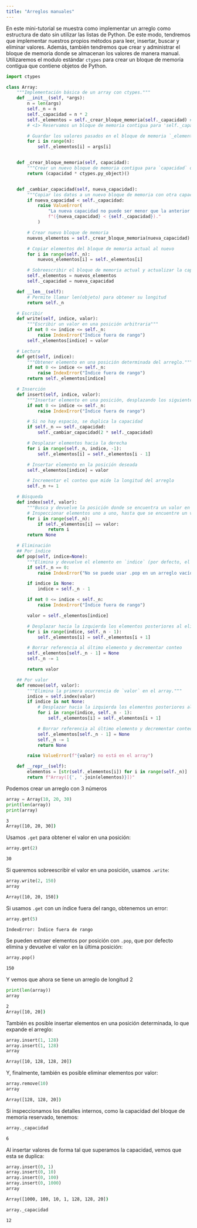 ```yaml
---
title: "Arreglos manuales"
---
```


En este mini-tutorial se muestra como implementar un arreglo como estructura de dato sin utilizar
las listas de Python. De este modo, tendremos que implementar nuestros propios métodos para
leer, insertar, buscar y eliminar valores. Además, también tendremos que crear y administrar el
bloque de memoria donde se almacenan los valores de manera manual.
Utilizaremos el modulo estándar `ctypes` para crear un bloque de memoria contigua que contiene
objetos de Python.

```python
import ctypes

class Array:
    """Implementación básica de un array con ctypes."""
    def __init__(self, *args):
        n = len(args)
        self._n = n
        self._capacidad = n * 2
        self._elementos = self._crear_bloque_memoria(self._capacidad) # <1>
        # <1> Reservamos un bloque de memoria contigua para 'self._capacidad' elementos

        # Guardar los valores pasados en el bloque de memoria `_elementos`
        for i in range(n):
            self._elementos[i] = args[i]


    def _crear_bloque_memoria(self, capacidad):
        """Crear un nuevo bloque de memoria contigua para `capacidad` objetos."""
        return (capacidad * ctypes.py_object)()


    def _cambiar_capacidad(self, nueva_capacidad):
        """Copiar los datos a un nuevo bloque de memoria con otra capacidad (mayor)."""
        if nueva_capacidad < self._capacidad:
            raise ValueError(
                "La nueva capacidad no puede ser menor que la anterior "
                f"({nueva_capacidad} < {self._capacidad})."
            )

        # Crear nuevo bloque de memoria
        nuevos_elementos = self._crear_bloque_memoria(nueva_capacidad)

        # Copiar elementos del bloque de memoria actual al nuevo
        for i in range(self._n):
            nuevos_elementos[i] = self._elementos[i]

        # Sobreescribir el bloque de memoria actual y actualizar la capacidad
        self._elementos = nuevos_elementos
        self._capacidad = nueva_capacidad

    def __len__(self):
        # Permite llamar len(objeto) para obtener su longitud
        return self._n

    # Escribir
    def write(self, indice, valor):
        """Escribir un valor en una posición arbitraria"""
        if not 0 <= indice <= self._n:
            raise IndexError("Índice fuera de rango")
        self._elementos[indice] = valor

    # Lectura
    def get(self, indice):
        """Obtener elemento en una posición determinada del arreglo."""
        if not 0 <= indice <= self._n:
            raise IndexError("Índice fuera de rango")
        return self._elementos[indice]

    # Inserción
    def insert(self, indice, valor):
        """Insertar elemento en una posición, desplazando los siguientes."""
        if not 0 <= indice <= self._n:
            raise IndexError("Índice fuera de rango")

        # Si no hay espacio, se duplica la capacidad
        if self._n == self._capacidad:
            self._cambiar_capacidad(2 * self._capacidad)

        # Desplazar elementos hacia la derecha
        for i in range(self._n, indice, -1):
            self._elementos[i] = self._elementos[i - 1]

        # Insertar elemento en la posición deseada
        self._elementos[indice] = valor

        # Incrementar el conteo que mide la longitud del arreglo
        self._n += 1

    # Búsqueda
    def index(self, valor):
        """Busca y devuelve la posición donde se encuentra un valor en el array."""
        # Inspeccionar elementos uno a uno, hasta que se encuentre un valor igual a `valor`.
        for i in range(self._n):
            if self._elementos[i] == valor:
                return i
        return None

    # Eliminación
    ## Por índice
    def pop(self, indice=None):
        """Elimina y devuelve el elemento en `indice` (por defecto, el último)."""
        if self._n == 0:
            raise IndexError("No se puede usar .pop en un arreglo vacío")

        if indice is None:
            indice = self._n - 1

        if not 0 <= indice < self._n:
            raise IndexError("Índice fuera de rango")

        valor = self._elementos[indice]

        # Desplazar hacia la izquierda los elementos posteriores al eliminado
        for i in range(indice, self._n - 1):
            self._elementos[i] = self._elementos[i + 1]

        # Borrar referencia al último elemento y decrementar conteo
        self._elementos[self._n - 1] = None
        self._n -= 1

        return valor

    ## Por valor
    def remove(self, valor):
        """Elimina la primera ocurrencia de `valor` en el array."""
        indice = self.index(valor)
        if indice is not None:
            # Desplazar hacia la izquierda los elementos posteriores al eliminado
            for i in range(indice, self._n - 1):
                self._elementos[i] = self._elementos[i + 1]

            # Borrar referencia al último elemento y decrementar conteo
            self._elementos[self._n - 1] = None
            self._n -= 1
            return None

        raise ValueError(f"{valor} no está en el array")

    def __repr__(self):
        elementos = [str(self._elementos[i]) for i in range(self._n)]
        return f"Array([{', '.join(elementos)}])"
```

Podemos crear un arreglo con 3 números

```python
array = Array(10, 20, 30)
print(len(array))
print(array)
```
```cmd
3
Array([10, 20, 30])
```

Usamos `.get` para obtener el valor en una posición:

```python
array.get(2)
```
```cmd
30
```

Si queremos sobreescribir el valor en una posición, usamos `.write`:

```python
array.write(2, 150)
array
```
```cmd
Array([10, 20, 150])
```

Si usamos `.get` con un índice fuera del rango, obtenemos un error:

```python
array.get(5)
```
```cmd
IndexError: Índice fuera de rango
```

Se pueden extraer elementos por posición con `.pop`, que por defecto elimina y devuelve el
valor en la última posición:

```python
array.pop()
```
```cmd
150
```

Y vemos que ahora se tiene un arreglo de longitud 2

```python
print(len(array))
array
```
```cmd
2
Array([10, 20])
```

También es posible insertar elementos en una posición determinada, lo que expande el arreglo:

```python
array.insert(1, 128)
array.insert(1, 128)
array
```
```cmd
Array([10, 128, 128, 20])
```

Y, finalmente, también es posible eliminar elementos por valor:

```python
array.remove(10)
array
```
```cmd
Array([128, 128, 20])
```

Si inspeccionamos los detalles internos, como la capacidad del bloque de memoria reservado,
tenemos:

```python
array._capacidad
```
```cmd
6
```

Al insertar valores de forma tal que superamos la capacidad, vemos que esta se duplica:

```python
array.insert(0, 1)
array.insert(0, 10)
array.insert(0, 100)
array.insert(0, 1000)
array
```
```cmd
Array([1000, 100, 10, 1, 128, 128, 20])
```

```python
array._capacidad
```
```cmd
12
```